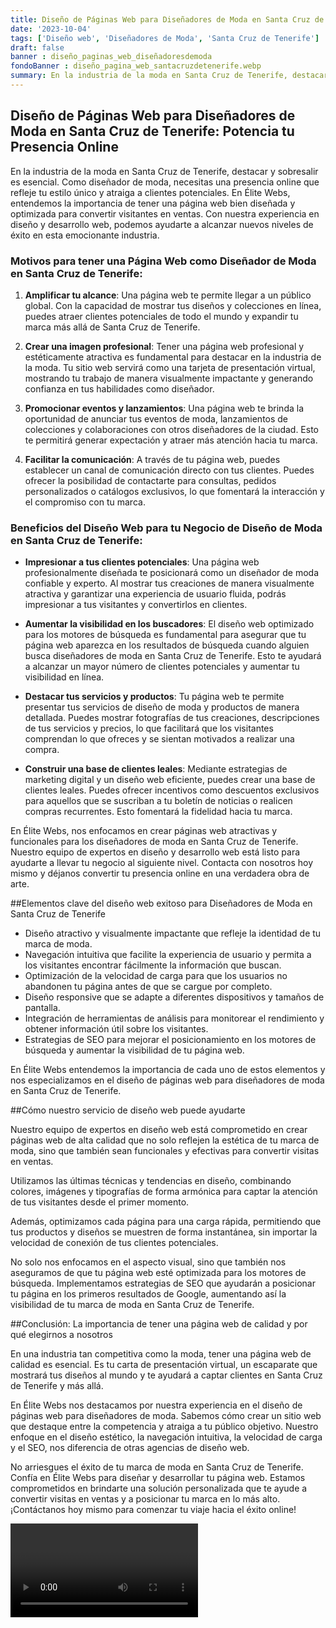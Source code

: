 ```yaml
---
title: Diseño de Páginas Web para Diseñadores de Moda en Santa Cruz de Tenerife
date: '2023-10-04'
tags: ['Diseño web', 'Diseñadores de Moda', 'Santa Cruz de Tenerife']
draft: false
banner : diseño_paginas_web_diseñadoresdemoda
fondoBanner : diseño_pagina_web_santacruzdetenerife.webp
summary: En la industria de la moda en Santa Cruz de Tenerife, destacar y sobresalir es esencial. Como diseñador de moda, necesitas una presencia online que refleje tu estilo único y atraiga a clientes potenciales. En Élite Webs, entendemos la importancia de tener una página web bien diseñada y optimizada para convertir visitantes en ventas. Con nuestra experiencia en diseño y desarrollo web, podemos ayudarte a alcanzar nuevos niveles de éxito en esta emocionante industria.
---
```


## Diseño de Páginas Web para Diseñadores de Moda en Santa Cruz de Tenerife: Potencia tu Presencia Online

En la industria de la moda en Santa Cruz de Tenerife, destacar y sobresalir es esencial. Como diseñador de moda, necesitas una presencia online que refleje tu estilo único y atraiga a clientes potenciales. En Élite Webs, entendemos la importancia de tener una página web bien diseñada y optimizada para convertir visitantes en ventas. Con nuestra experiencia en diseño y desarrollo web, podemos ayudarte a alcanzar nuevos niveles de éxito en esta emocionante industria.

### Motivos para tener una Página Web como Diseñador de Moda en Santa Cruz de Tenerife:

1. **Amplificar tu alcance**: Una página web te permite llegar a un público global. Con la capacidad de mostrar tus diseños y colecciones en línea, puedes atraer clientes potenciales de todo el mundo y expandir tu marca más allá de Santa Cruz de Tenerife.

2. **Crear una imagen profesional**: Tener una página web profesional y estéticamente atractiva es fundamental para destacar en la industria de la moda. Tu sitio web servirá como una tarjeta de presentación virtual, mostrando tu trabajo de manera visualmente impactante y generando confianza en tus habilidades como diseñador.

3. **Promocionar eventos y lanzamientos**: Una página web te brinda la oportunidad de anunciar tus eventos de moda, lanzamientos de colecciones y colaboraciones con otros diseñadores de la ciudad. Esto te permitirá generar expectación y atraer más atención hacia tu marca.

4. **Facilitar la comunicación**: A través de tu página web, puedes establecer un canal de comunicación directo con tus clientes. Puedes ofrecer la posibilidad de contactarte para consultas, pedidos personalizados o catálogos exclusivos, lo que fomentará la interacción y el compromiso con tu marca.

### Beneficios del Diseño Web para tu Negocio de Diseño de Moda en Santa Cruz de Tenerife:

- **Impresionar a tus clientes potenciales**: Una página web profesionalmente diseñada te posicionará como un diseñador de moda confiable y experto. Al mostrar tus creaciones de manera visualmente atractiva y garantizar una experiencia de usuario fluida, podrás impresionar a tus visitantes y convertirlos en clientes.

- **Aumentar la visibilidad en los buscadores**: El diseño web optimizado para los motores de búsqueda es fundamental para asegurar que tu página web aparezca en los resultados de búsqueda cuando alguien busca diseñadores de moda en Santa Cruz de Tenerife. Esto te ayudará a alcanzar un mayor número de clientes potenciales y aumentar tu visibilidad en línea.

- **Destacar tus servicios y productos**: Tu página web te permite presentar tus servicios de diseño de moda y productos de manera detallada. Puedes mostrar fotografías de tus creaciones, descripciones de tus servicios y precios, lo que facilitará que los visitantes comprendan lo que ofreces y se sientan motivados a realizar una compra.

- **Construir una base de clientes leales**: Mediante estrategias de marketing digital y un diseño web eficiente, puedes crear una base de clientes leales. Puedes ofrecer incentivos como descuentos exclusivos para aquellos que se suscriban a tu boletín de noticias o realicen compras recurrentes. Esto fomentará la fidelidad hacia tu marca.

En Élite Webs, nos enfocamos en crear páginas web atractivas y funcionales para los diseñadores de moda en Santa Cruz de Tenerife. Nuestro equipo de expertos en diseño y desarrollo web está listo para ayudarte a llevar tu negocio al siguiente nivel. Contacta con nosotros hoy mismo y déjanos convertir tu presencia online en una verdadera obra de arte.

<GifSeo />

<Cta />

##Elementos clave del diseño web exitoso para Diseñadores de Moda en Santa Cruz de Tenerife

- Diseño atractivo y visualmente impactante que refleje la identidad de tu marca de moda.
- Navegación intuitiva que facilite la experiencia de usuario y permita a los visitantes encontrar fácilmente la información que buscan.
- Optimización de la velocidad de carga para que los usuarios no abandonen tu página antes de que se cargue por completo.
- Diseño responsive que se adapte a diferentes dispositivos y tamaños de pantalla.
- Integración de herramientas de análisis para monitorear el rendimiento y obtener información útil sobre los visitantes.
- Estrategias de SEO para mejorar el posicionamiento en los motores de búsqueda y aumentar la visibilidad de tu página web.

En Élite Webs entendemos la importancia de cada uno de estos elementos y nos especializamos en el diseño de páginas web para diseñadores de moda en Santa Cruz de Tenerife.

##Cómo nuestro servicio de diseño web puede ayudarte

Nuestro equipo de expertos en diseño web está comprometido en crear páginas web de alta calidad que no solo reflejen la estética de tu marca de moda, sino que también sean funcionales y efectivas para convertir visitas en ventas.

Utilizamos las últimas técnicas y tendencias en diseño, combinando colores, imágenes y tipografías de forma armónica para captar la atención de tus visitantes desde el primer momento.

Además, optimizamos cada página para una carga rápida, permitiendo que tus productos y diseños se muestren de forma instantánea, sin importar la velocidad de conexión de tus clientes potenciales.

No solo nos enfocamos en el aspecto visual, sino que también nos aseguramos de que tu página web esté optimizada para los motores de búsqueda. Implementamos estrategias de SEO que ayudarán a posicionar tu página en los primeros resultados de Google, aumentando así la visibilidad de tu marca de moda en Santa Cruz de Tenerife.

##Conclusión: La importancia de tener una página web de calidad y por qué elegirnos a nosotros

En una industria tan competitiva como la moda, tener una página web de calidad es esencial. Es tu carta de presentación virtual, un escaparate que mostrará tus diseños al mundo y te ayudará a captar clientes en Santa Cruz de Tenerife y más allá.

En Élite Webs nos destacamos por nuestra experiencia en el diseño de páginas web para diseñadores de moda. Sabemos cómo crear un sitio web que destaque entre la competencia y atraiga a tu público objetivo. Nuestro enfoque en el diseño estético, la navegación intuitiva, la velocidad de carga y el SEO, nos diferencia de otras agencias de diseño web.

No arriesgues el éxito de tu marca de moda en Santa Cruz de Tenerife. Confía en Élite Webs para diseñar y desarrollar tu página web. Estamos comprometidos en brindarte una solución personalizada que te ayude a convertir visitas en ventas y a posicionar tu marca en lo más alto. ¡Contáctanos hoy mismo para comenzar tu viaje hacia el éxito online!

<Video />

<CtaBot job='Diseñadores de Moda' city='Santa Cruz de Tenerife'/>

<Gmaps query='Santa Cruz de Tenerife+españa+maps' />